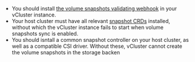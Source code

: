 - You should install [the volume snapshots validating webhook](https://github.com/kubernetes-csi/external-snapshotter#validating-webhook) in your vCluster instance.
- Your host cluster must have all relevant [snapshot CRDs](https://github.com/kubernetes-csi/external-snapshotter/tree/master/client/config/crd) installed, without which the vCluster instance fails to start when volume snapshots sync is enabled.
- You should isntall a common snapshot controller on your host cluster, as well as a compatible CSI driver. Without these, vCluster cannot create the volume snapshots in the storage backen